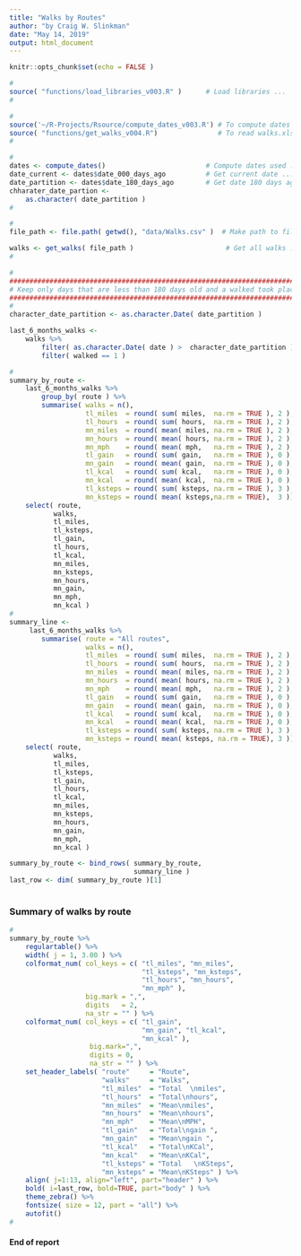 ```yaml
---
title: "Walks by Routes"
author: "by Craig W. Slinkman"
date: "May 14, 2019"
output: html_document
---
```


```r
knitr::opts_chunk$set(echo = FALSE )

```

```r
#
source( "functions/load_libraries_v003.R" )      # Load libraries ...
#
```


```r
#
source('~/R-Projects/Rsource/compute_dates_v003.R') # To compute dates 
source( "functions/get_walks_v004.R")               # To read walks.xlsx file ...
#       
```

```r
#
dates <- compute_dates()                         # Compute dates used ...
date_current <- dates$date_000_days_ago          # Get current date ...
date_partition <- dates$date_180_days_ago        # Get date 180 days ago ...
chharater_date_partion <- 
    as.character( date_partition )
#

```


```r
#
file_path <- file.path( getwd(), "data/Walks.csv" )  # Make path to file ...

walks <- get_walks( file_path )                       # Get all walks ....
#
```

```r
#
###############################################################################
# Keep only days that are less than 180 days old and a walked took place.
###############################################################################
#
character_date_partition <- as.character.Date( date_partition )

last_6_months_walks <- 
    walks %>%
        filter( as.character.Date( date ) >  character_date_partition ) %>% 
        filter( walked == 1 )
```

```r
#
summary_by_route <- 
    last_6_months_walks %>% 
        group_by( route ) %>% 
        summarise( walks = n(),
                   tl_miles  = round( sum( miles,  na.rm = TRUE ), 2 ),
                   tl_hours  = round( sum( hours,  na.rm = TRUE ), 2 ),
                   mn_miles  = round( mean( miles, na.rm = TRUE ), 2 ),
                   mn_hours  = round( mean( hours, na.rm = TRUE ), 2 ),
                   mn_mph    = round( mean( mph,   na.rm = TRUE ), 2 ),
                   tl_gain   = round( sum( gain,   na.rm = TRUE ), 0 ),
                   mn_gain   = round( mean( gain,  na.rm = TRUE ), 0 ),
                   tl_kcal   = round( sum( kcal,   na.rm = TRUE ), 0 ),
                   mn_kcal   = round( mean( kcal,  na.rm = TRUE ), 0 ),
                   tl_ksteps = round( sum( ksteps, na.rm = TRUE ), 3 ),
                   mn_ksteps = round( mean( ksteps,na.rm = TRUE),  3 )) %>%
    select( route,
           walks,
           tl_miles,
           tl_ksteps,
           tl_gain,
           tl_hours,
           tl_kcal,
           mn_miles,
           mn_ksteps,
           mn_hours,
           mn_gain,
           mn_mph,
           mn_kcal )
#
summary_line <- 
     last_6_months_walks %>% 
        summarise( route = "All routes",
                   walks = n(),
                   tl_miles  = round( sum( miles,  na.rm = TRUE ), 2 ),
                   tl_hours  = round( sum( hours,  na.rm = TRUE ), 2 ),
                   mn_miles  = round( mean( miles, na.rm = TRUE ), 2 ),
                   mn_hours  = round( mean( hours, na.rm = TRUE ), 2 ),
                   mn_mph    = round( mean( mph,   na.rm = TRUE ), 2 ),
                   tl_gain   = round( sum( gain,   na.rm = TRUE ), 0 ),
                   mn_gain   = round( mean( gain,  na.rm = TRUE ), 0 ),
                   tl_kcal   = round( sum( kcal,   na.rm = TRUE ), 0 ),
                   mn_kcal   = round( mean( kcal,  na.rm = TRUE ), 0 ),
                   tl_ksteps = round( sum( ksteps, na.rm = TRUE ), 3 ),
                   mn_ksteps = round( mean( ksteps, na.rm = TRUE), 3 )) %>%
    select( route,
           walks,
           tl_miles,
           tl_ksteps,
           tl_gain,
           tl_hours,
           tl_kcal,
           mn_miles,
           mn_ksteps,
           mn_hours,
           mn_gain,
           mn_mph,
           mn_kcal )

summary_by_route <- bind_rows( summary_by_route,
                               summary_line )
last_row <- dim( summary_by_route )[1]
                  
```  

### Summary of walks by route

```r
#
summary_by_route %>% 
    regulartable() %>% 
    width( j = 1, 3.00 ) %>% 
    colformat_num( col_keys = c( "tl_miles", "mn_miles",
                                 "tl_ksteps", "mn_ksteps",
                                 "tl_hours", "mn_hours", 
                                 "mn_mph" ),
                   big.mark = ",",
                   digits   = 2,
                   na_str = "" ) %>% 
    colformat_num( col_keys = c( "tl_gain",
                                 "mn_gain", "tl_kcal", 
                                 "mn_kcal" ),
                    big.mark=",",
                    digits = 0,
                    na_str = "" ) %>% 
    set_header_labels( "route"     = "Route",
                       "walks"     = "Walks", 
                       "tl_miles"  = "Total  \nmiles",
                       "tl_hours"  = "Total\nhours",
                       "mn_miles"  = "Mean\nmiles",
                       "mn_hours"  = "Mean\nhours",
                       "mn_mph"    = "Mean\nMPH",
                       "tl_gain"   = "Total\ngain ",
                       "mn_gain"   = "Mean\ngain ",
                       "tl_kcal"   = "Total\nKCal",
                       "mn_kcal"   = "Mean\nKCal",
                       "tl_ksteps" = "Total   \nKSteps",
                       "mn_ksteps" = "Mean\nKSteps" ) %>% 
    align( j=1:13, align="left", part="header" ) %>% 
    bold( i=last_row, bold=TRUE, part="body" ) %>% 
    theme_zebra() %>% 
    fontsize( size = 12, part = "all") %>% 
    autofit()
#

```

#### End of report